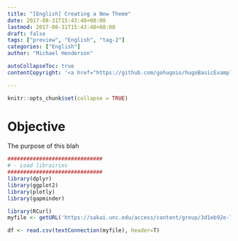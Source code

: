 ```yaml
---
title: "[English] Creating a New Theme"
date: 2017-08-31T15:43:48+08:00
lastmod: 2017-08-31T15:43:48+08:00
draft: false
tags: ["preview", "English", "tag-2"]
categories: ["English"]
author: "Michael Henderson"

autoCollapseToc: true
contentCopyright: '<a href="https://github.com/gohugoio/hugoBasicExample" rel="noopener" target="_blank">See origin</a>'

---
```


```r
knitr::opts_chunk$set(collapse = TRUE)
```

# Objective

The purpose of this blah 


```r
##############################
# - Load librairies
##############################
library(dplyr)
library(ggplot2)
library(plotly)
library(gapminder)

library(RCurl)
myfile <- getURL('https://sakai.unc.edu/access/content/group/3d1eb92e-7848-4f55-90c3-7c72a54e7e43/public/data/bycatch.csv', ssl.verifyhost=FALSE, ssl.verifypeer=FALSE)

df <- read.csv(textConnection(myfile), header=T)


```









